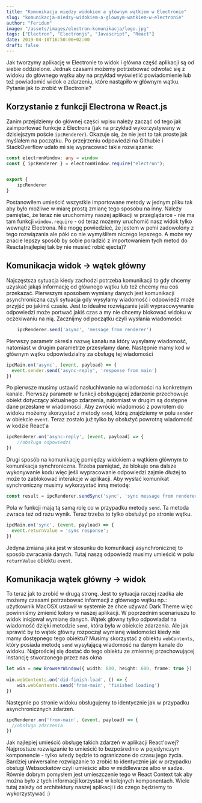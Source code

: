```yaml
---
title: "Komunikacja między widokiem a głównym wątkiem w Electronie"
slug: "komunikacja-miedzy-widokiem-a-glownym-watkiem-w-electronie"
author: "Feridum"
image: "/assets/images/electron-komunikacja/logo.jpg"
tags: ["Electron", "Electronjs", "Javascript", "React"]
date: 2019-04-10T16:50:00+02:00
draft: false
---
```


Jak tworzymy aplikację w Electronie to widok i główna część aplikacji są od siebie oddzielone. Jednak czasami możemy potrzebować odwołać się z widoku do głównego wątku aby na przykład wyświetlić powiadomienie lub też powiadomić widok o zdarzeniu, które nastąpiło w głównym wątku. Pytanie jak to zrobić w Electronie? 



## Korzystanie z funkcji Electrona  w React.js

Zanim przejdziemy do głównej części wpisu należy zacząć od tego jak zaimportować funkcje z Electrona (jak na przykład wykorzystywany w dzisiejszym poście `ipcRenderer`). Okazuje się, że nie jest to tak proste jak myślałem na początku. Po przejrzeniu odpowiedzi na Githubie i StackOverflow udało mi się wypracować takie rozwiązanie:

```ts
const electronWindow: any = window
const { ipcRenderer } = electronWindow.require("electron");


export {
    ipcRenderer
}
```

Postanowiłem umieścić wszystkie importowane metody w jednym pliku tak aby było możliwe w miarę prostą zmianę tego sposobu na inny. Należy pamiętać, że teraz nie uruchomimy naszej aplikacji w przeglądarce - nie ma tam funkcji `window.require` - od teraz możemy uruchomić nasz widok tylko wewnątrz Electrona. Nie mogę powiedzieć, że jestem w pełni zadowolony z tego rozwiązania ale póki co nie wymyśliłem niczego lepszego. A może wy znacie lepszy sposób by sobie poradzić z importowaniem tych metod do Reacta(najlepiej tak by nie musieć robić ejecta)?

## Komunikacja widok -> wątek główny
Najczęstsza sytuacja kiedy zachodzi potrzeba komunikacji to gdy chcemy uzyskać jakąś informację od głównego wątku lub też chcemy mu coś przekazać. Pierwszym sposobem wymiany danych jest komunikacji asynchroniczna czyli sytuacja gdy wysyłamy wiadomość i odpowiedź może przyjść po jakimś czasie. Jest to idealne rozwiązanie jeśli wypracowywanie odpowiedzi może portwać jakiś czas a my nie chcemy blokować widoku w oczekiwaniu na nią. Zacznijmy od początku czyli wysłania wiadomości: 
 
```ts
    ipcRenderer.send('async', 'message from renderer')
```

Pierwszy parametr określa nazwę kanału na który wysyłamy wiadomość, natomiast w drugim parametrze przesyłamy dane. Następnie mamy kod w głównym wątku odpowiedzialny za obsługę tej wiadomości

```ts
ipcMain.on('async', (event, payload) => {
  event.sender.send('async-reply', 'response from main')
})
```

Po pierwsze musimy ustawić nasłuchiwanie na wiadomości na konkretnym kanale. Pierwszy parametr w funkcji obsługującej zdarzenie przechowuje obiekt dotyczący aktualnego zdarzenia, natomiast w drugim są dostępne dane przesłane w wiadomości. Aby zwrócić wiadomość z powrotem do widoku możemy skorzystać z metody `send`, którą znajdziemy w polu `sender` w obiekcie `event`. Teraz zostało już tylko by obsłużyć powrotną wiadomość w kodzie React'a

```ts
ipcRenderer.on('async-reply', (event, payload) => {
    //obsługa odpowiedzi
})
```

Drugi sposób na komunikację pomiędzy widokiem a wątkiem głównym to komunikacja synchroniczna. Trzeba pamiętać, że blokuje ona dalsze wykonywanie kodu więc jeśli wypracowanie odpowiedzi zajmie dłużej to może to zablokować interakcje w aplikacji. Aby wysłać komunikat synchroniczny musimy wykorzystać inną metodę: 

```ts
const result = ipcRenderer.sendSync('sync', 'sync message from renderer')
```
 
Pola w funkcji mają tą samą rolę co w przypadku metody `send`. Ta metoda zwraca też od razu wynik. Teraz trzeba to tylko obsłużyć po stronie wątku. 

```ts
ipcMain.on('sync', (event, payload) => {
  event.returnValue = 'sync response';
})
```

Jedyna zmiana jaka jest w stosunku do komunikacji asynchronicznej to sposób zwracania danych.  Tutaj naszą odpowiedź musimy umieścić w polu `returnValue` obiektu `event`.

## Komunikacja wątek główny -> widok 

To teraz jak to zrobić w drugą stronę.  Jest to sytuacja raczej rzadka ale możemy czasami potrzebować informacji z głównego wątku np.: użytkownik MacOSX ustawił w systemie że chce używać Dark Theme więc powinniśmy zmienić kolory w naszej aplikacji. W poprzednim scenariuszu to widok inicjował wymianę danych. Wątek główny tylko odpowiadał na wiadomość dzięki metodzie `send`, która była w obiekcie zdarzenia. Ale jak sprawić by to wątek główny rozpoczął wymianę wiadomości kiedy nie mamy dostępnego tego obiektu? Musimy skorzystać z obiektu `webContents`, który posiada metodę `send` wysyłającą wiadomość na danym kanale do widoku. Najprościej się dostać do tego obiektu ze zmiennej przechowującej instancję stworzonego przez nas okna 

```ts
let win = new BrowserWindow({ width: 800, height: 600, frame: true })
  
win.webContents.on('did-finish-load', () => {
    win.webContents.send('from-main', 'finished loading')
})
```


Następnie po stronie widoku obsługujemy to identycznie jak w przypadku asynchronicznych zdarzeń. 
```ts
ipcRenderer.on('from-main', (event, payload) => {
  //obsługa zdarzenia
})
```

Jak najlepiej umieścić obsługę takich zdarzeń w aplikacji React'owej? Najprostsze rozwiązanie to umieścić to bezpośrednio w pojedynczym komponencie - tylko wtedy będzie to ograniczone do czasu jego życia. Bardziej uniwersalne rozwiązanie to zrobić to identycznie jak w przypadku obsługi Websocketów czyli umieścić albo w middlewarze albo w sadze. Równie dobrym pomysłem jest umieszczenie tego w React Context tak aby można było z tych informacji korzystać w kolejnych komponentach. Wiele tutaj zależy od architektury naszej aplikacji i do czego będziemy to wykorzystywać :) 


